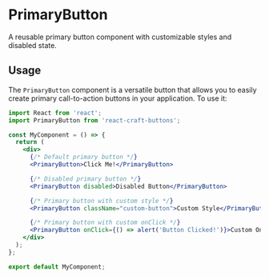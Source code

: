 
<Meta title="Buttons/PrimaryButton" component={PrimaryButton} />

# PrimaryButton

A reusable primary button component with customizable styles and disabled state.

## Usage

The `PrimaryButton` component is a versatile button that allows you to easily create primary call-to-action buttons in your application. To use it:

```jsx
import React from 'react';
import PrimaryButton from 'react-craft-buttons';

const MyComponent = () => {
  return (
    <div>
      {/* Default primary button */}
      <PrimaryButton>Click Me!</PrimaryButton>

      {/* Disabled primary button */}
      <PrimaryButton disabled>Disabled Button</PrimaryButton>

      {/* Primary button with custom style */}
      <PrimaryButton className="custom-button">Custom Style</PrimaryButton>

      {/* Primary button with custom onClick */}
      <PrimaryButton onClick={() => alert('Button Clicked!')}>Custom OnClick</PrimaryButton>
    </div>
  );
};

export default MyComponent;
